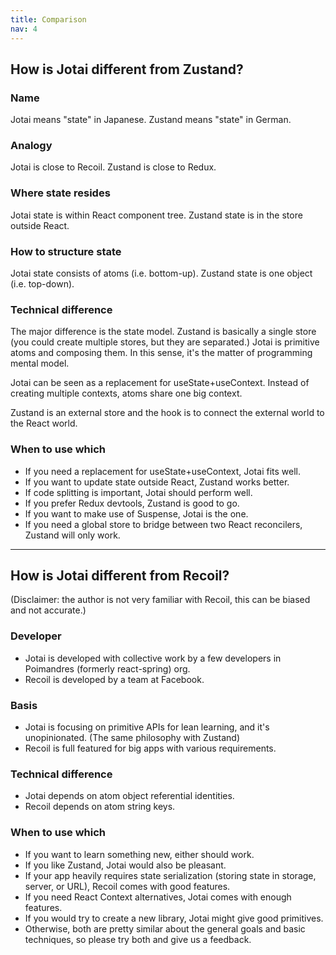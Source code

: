```yaml
---
title: Comparison
nav: 4
---
```


## How is Jotai different from Zustand?

### Name

Jotai means "state" in Japanese.
Zustand means "state" in German.

### Analogy

Jotai is close to Recoil.
Zustand is close to Redux.

### Where state resides

Jotai state is within React component tree.
Zustand state is in the store outside React.

### How to structure state

Jotai state consists of atoms (i.e. bottom-up).
Zustand state is one object (i.e. top-down).

### Technical difference

The major difference is the state model. Zustand is basically a single store (you could create multiple stores, but they are separated.) Jotai is primitive atoms and composing them. In this sense, it's the matter of programming mental model.

Jotai can be seen as a replacement for useState+useContext. Instead of creating multiple contexts, atoms share one big context.

Zustand is an external store and the hook is to connect the external world to the React world.

### When to use which

- If you need a replacement for useState+useContext, Jotai fits well.
- If you want to update state outside React, Zustand works better.
- If code splitting is important, Jotai should perform well.
- If you prefer Redux devtools, Zustand is good to go.
- If you want to make use of Suspense, Jotai is the one.
- If you need a global store to bridge between two React reconcilers, Zustand will only work.

---

## How is Jotai different from Recoil?

(Disclaimer: the author is not very familiar with Recoil, this can be biased and not accurate.)

### Developer

- Jotai is developed with collective work by a few developers in Poimandres (formerly react-spring) org.
- Recoil is developed by a team at Facebook.

### Basis

- Jotai is focusing on primitive APIs for lean learning, and it's unopinionated. (The same philosophy with Zustand)
- Recoil is full featured for big apps with various requirements.

### Technical difference

- Jotai depends on atom object referential identities.
- Recoil depends on atom string keys.

### When to use which

- If you want to learn something new, either should work.
- If you like Zustand, Jotai would also be pleasant.
- If your app heavily requires state serialization (storing state in storage, server, or URL), Recoil comes with good features.
- If you need React Context alternatives, Jotai comes with enough features.
- If you would try to create a new library, Jotai might give good primitives.
- Otherwise, both are pretty similar about the general goals and basic techniques, so please try both and give us a feedback.
